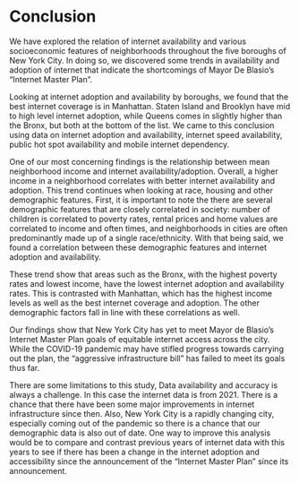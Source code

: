 # Conclusion

We have explored the relation of internet availability and various socioeconomic features of neighborhoods throughout the five boroughs of New York City. In doing so, we discovered some trends in availability and adoption of internet that indicate the shortcomings of Mayor De Blasio's "Internet Master Plan". 

Looking at internet adoption and availability by boroughs, we found that the best internet coverage is in Manhattan. Staten Island and Brooklyn have mid to high level internet adoption, while Queens comes in slightly higher than the Bronx, but both at the bottom of the list. We came to this conclusion using data on internet adoption and availability, internet speed availability, public hot spot availability and mobile internet dependency. 

One of our most concerning findings is the relationship between mean neighborhood income and internet availability/adoption. Overall, a higher income in a neighborhood correlates with better internet availability and adoption. This trend continues when looking at race, housing and other demographic features. First, it is important to note the there are several demographic features that are closely correlated in society: number of children is correlated to poverty rates, rental prices and home values are correlated to income and often times, and neighborhoods in cities are often predominantly made up of a single race/ethnicity. With that being said, we found a correlation between these demographic features and internet adoption and availability.

These trend show that areas such as the Bronx, with the highest poverty rates and lowest income, have the lowest internet adoption and availability rates. This is contrasted with Manhattan, which has the highest income levels as well as the best internet coverage and adoption. The other demographic factors fall in line with these correlations as well.

Our findings show that New York City has yet to meet Mayor de Blasio's Internet Master Plan goals of equitable internet access across the city.  While the COVID-19 pandemic may have stifled progress towards carrying out the plan, the "aggressive infrastructure bill" has failed to meet its goals thus far. 

There are some limitations to this study, Data availability and accuracy is always a challenge. In this case the internet data is from 2021. There is a chance that there have been some major improvements in internet infrastructure since then. Also, New York City is a rapidly changing city, especially coming out of the pandemic so there is a chance that our demographic data is also out of date. One way to improve this analysis would be to compare and contrast previous years of internet data with this years to see if there has been a change in the internet adoption and accessibility since the announcement of the "Internet Master Plan" since its announcement.